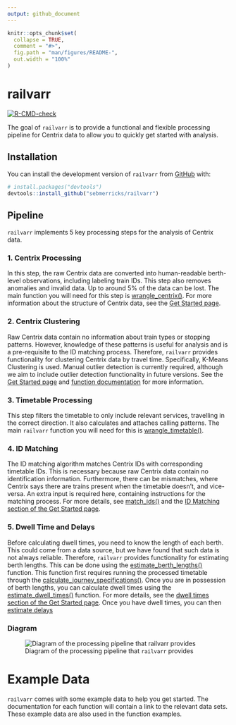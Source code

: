```yaml
---
output: github_document
---
```


<!-- README.md is generated from README.Rmd. Please edit that file -->

```r
knitr::opts_chunk$set(
  collapse = TRUE,
  comment = "#>",
  fig.path = "man/figures/README-",
  out.width = "100%"
)
```

# railvarr

<!-- badges: start -->

[![R-CMD-check](https://github.com/sebmerricks/railvarr/actions/workflows/R-CMD-check.yaml/badge.svg)](https://github.com/sebmerricks/railvarr/actions/workflows/R-CMD-check.yaml)

<!-- badges: end -->

The goal of `railvarr` is to provide a functional and flexible processing pipeline for Centrix data to allow you to quickly get started with analysis.

## Installation

You can install the development version of `railvarr` from [GitHub](https://github.com/) with:

``` r
# install.packages("devtools")
devtools::install_github("sebmerricks/railvarr")
```

## Pipeline

`railvarr` implements 5 key processing steps for the analysis of Centrix data.

### 1. Centrix Processing

In this step, the raw Centrix data are converted into human-readable berth-level observations, including labeling train IDs. This step also removes anomalies and invalid data. Up to around 5% of the data can be lost. The main function you will need for this step is [wrangle_centrix()](https://sebmerricks.github.io/railvarr/reference/wrangle_centrix.html). For more information about the structure of Centrix data, see the [Get Started page](https://sebmerricks.github.io/railvarr/articles/railvarr.html#centrix).

### 2. Centrix Clustering

Raw Centrix data contain no information about train types or stopping patterns. However, knowledge of these patterns is useful for analysis and is a pre-requisite to the ID matching process. Therefore, `railvarr` provides functionality for clustering Centrix data by travel time. Specifically, K-Means Clustering is used. Manual outlier detection is currently required, although we aim to include outlier detection functionality in future versions. See the [Get Started page](https://sebmerricks.github.io/railvarr/articles/railvarr.html#clustering) and [function documentation](https://sebmerricks.github.io/railvarr/reference/cluster_journeys.html) for more information.

### 3. Timetable Processing

This step filters the timetable to only include relevant services, travelling in the correct direction. It also calculates and attaches calling patterns. The main `railvarr` function you will need for this is [wrangle_timetable()](https://sebmerricks.github.io/railvarr/reference/wrangle_timetable.html).

### 4. ID Matching

The ID matching algorithm matches Centrix IDs with corresponding timetable IDs. This is necessary because raw Centrix data contain no identification information. Furthermore, there can be mismatches, where Centrix says there are trains present when the timetable doesn't, and vice-versa. An extra input is required here, containing instructions for the matching process. For more details, see [match_ids()](https://sebmerricks.github.io/railvarr/reference/match_ids.html) and the [ID Matching section of the Get Started page](https://sebmerricks.github.io/railvarr/articles/railvarr.html#id-matching).

### 5. Dwell Time and Delays

Before calculating dwell times, you need to know the length of each berth. This could come from a data source, but we have found that such data is not always reliable. Therefore, `railvarr` provides functionality for estimating berth lengths. This can be done using the [estimate_berth_lengths()](https://sebmerricks.github.io/railvarr/reference/estimate_berth_lengths.html) function. This function first requires running the processed timetable through the [calculate_journey_specifications()](https://sebmerricks.github.io/railvarr/reference/calculate_journey_specifications.html). Once you are in possession of berth lengths, you can calculate dwell times using the [estimate_dwell_times()](https://sebmerricks.github.io/railvarr/reference/estimate_dwell_times.html) function. For more details, see the [dwell times section of the Get Started page](https://sebmerricks.github.io/railvarr/articles/railvarr.html#dwell-times-1). Once you have dwell times, you can then [estimate delays](https://sebmerricks.github.io/railvarr/articles/railvarr.html#delays)

### Diagram

![Diagram of the processing pipeline that `railvarr` provides](man/figures/README-pipeline.PNG)

# Example Data

`railvarr` comes with some example data to help you get started. The documentation for each function will contain a link to the relevant data sets. These example data are also used in the function examples.
